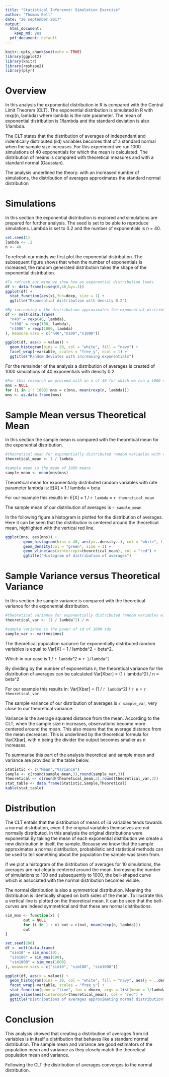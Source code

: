 ---
title: "Statistical Inference: Simulation Exercise"
author: "Thomas Bell"
date: "20 september 2017"
output:
  html_document: 
    keep_md: yes
  pdf_document: default
---

```{r setup, include=FALSE}
knitr::opts_chunk$set(echo = TRUE)
library(ggplot2)
library(knitr)
library(reshape2)
library(plyr)
```

# Overview
In this analysis the exponential distribution in R is compared with the Central Limit Theorem (CLT). The exponential distribution is simulated in R with rexp(n, lambda) where lambda is the rate parameter. The mean of exponential distribution is 1/lambda and the standard deviation is also 1/lambda.

The CLT states that the distribution of averages of independant and indentically distributed (iid) variables becomes that of a standard normal when the sample size increases. For this experiment we run 1000 simulations of 40 exponentials for which the mean is calculated. The distribution of means is compared with theoretical measures and with a standard normal (Gaussian).

The analysis underlined the theory: with an increased number of simulations, the distribution of averages approximates the standard normal distribution 

# Simulations
In this section the exponential distribution is explored and simulations are prepared for further analysis. The seed is set to be able to reproduce simulations. Lambda is set to 0.2 and the number of exponentials is n = 40.

```{r params}
set.seed(1)
lambda <- .2
n <- 40
```

To refresh our minds we first plot the exponential distribution. The subsequent figure shows that when the number of exponentials is increased, the random generated distribution takes the shape of the exponential distribution.

```{r exponential}
#To refresh our mind we show how an exponential distribution looks
df <- data.frame(x=seq(0,40,by=.2))
ggplot(df) + 
  stat_function(aes(x),fun=dexp, size = 1) + 
  ggtitle("Exponential distribution with density 0.2")

#By increasing n the distribution approximates the exponential distribution
df <- melt(data.frame(
  "n40" = rexp(40, lambda),
  "n100" = rexp(100, lambda),
  "n1000" = rexp(1000, lambda)
), measure.vars = c("n40","n100","n1000"))

ggplot(df, aes(x = value)) + 
  geom_histogram(bins = 20, col = "white", fill = "navy") + 
  facet_wrap(~variable, scales = "free_y", ncol = 1) +
  ggtitle("Random deviates with increasing exponentials")
```

For the remainder of the analysis a distribution of averages is created of 1000 simulations of 40 exponentials with density 0.2.

```{r simulations}
#For this research we proceed with an n of 40 for which we run a 1000 simulations for which we will investigate the distribution of the means
mns = NULL
for (i in 1 : 1000) mns = c(mns, mean(rexp(n, lambda)))
mns <- as.data.frame(mns)
```

# Sample Mean versus Theoretical Mean
In this section the sample mean is compared with the theoretical mean for the exponential distribution.

```{r compare-mean}
#theoretical mean for exponentially distributed random variables with rate parameter lambda is E[X] = 1 / lambda = beta
theoretical_mean <- 1 / lambda

#sample mean is the mean of 1000 means
sample_mean <- mean(mns$mns)
```

Theoretical mean for exponentially distributed random variables with rate parameter lambda is: E[X] = 1 / lambda = beta

For our example this results in: E[X] = 1 / `r lambda` = `r theoretical_mean`

The sample mean of our distribution of averages is `r sample_mean`

In the following figure a histogram is plotted for the distribution of averages. Here it can be seen that the distribution is centered around the theoretical mean, highlighted with the vertical red line.

``` {r mean-plot}
ggplot(mns, aes(mns)) + 
        geom_histogram(bins = 40, aes(y=..density..), col = "white", fill = "navy") + 
        geom_density(col = "green", size = 1) + 
        geom_vline(aes(xintercept=theoretical_mean), col = "red") +
        ggtitle("Histogram of distribution of averages")
```

# Sample Variance versus Theoretical Variance
In this section the sample variance is compared with the theoretical variance for the exponential distribution.

```{r compare-variance}
#theoretical variance for exponentially distributed random variables with rate parameter lambda is Var[X] = (1 / lambda^2) / n = beta^2
theoretical_var <- (1 / lambda^2) / n

#sample variance is the power of sd of 1000 sds
sample_var <- var(mns$mns)
```

The theoretical population variance for exponentially distributed random variables is equal to Var[X] = 1 / lambda^2 = beta^2.

Which in our case is 1 / `r lambda`^2 = `r 1/lambda^2` 

By dividing by the number of exponentials n, the theoretical variance for the distribution of averages can be calculated Var[Xbar] = (1 / lambda^2) / n = beta^2

For our example this results in: Var[Xbar]  = (1 / `r lambda`^2) / `r n` = `r theoretical_var`

The sample variance of our distribution of averages is `r sample_var`, very close to our theoretical variance.

Variance is the average squared distance from the mean. According to the CLT, when the sample size n increases, observations become more centered around the mean. This also means that the average distance from the mean decreases. This is underlined by the theoretical formula for Var[Xbar], with n being the divider the output becomes smaller as n increases.

To summarise this part of the analysis theoretical and sample mean and variance are provided in the table below.

```{r compare-table}
Statistic <- c("Mean","Variance")
Sample <- c(round(sample_mean,3),round(sample_var,3))
Theoretical <- c(round(theoretical_mean,3),round(theoretical_var,3))
stat_table <- data.frame(Statistic,Sample,Theoretical)
kable(stat_table)
```

# Distribution
The CLT entails that the distribution of means of iid variables tends towards a normal distribution, even if the original variables themselves are not normally distributed. In this analysis the original distributions were exponential.By taking the mean of each exponential distribution we create a new distribution in itself, the sample. Because we know that the sample approximates a normal distribution, probabilistic and statistical methods can be used to tell something about the population the sample was taken from.

If we plot a histogram of the distribution of averages for 10 simulations, the averages are not clearly centered around the mean. Increasing the number of simulations to 100 and subsequently to 1000, the bell-shaped curve which is associated with the normal distribution becomes visible.

The normal distribution is also a symmetrical distribution. Meaning the distribution is identically shaped on both sides of the mean. To illustrate this a vertical line is plotted on the theoretical mean. It can be seen that the bell-curves are indeed symmetrical and that these are normal distributions.

```{r sim-normal}
sim_mns <- function(x) {
        out = NULL
        for (i in 1 : x) out = c(out, mean(rexp(n, lambda)))
        out
}

set.seed(200)
df <- melt(data.frame(
  "sim10" = sim_mns(10),
  "sim100" = sim_mns(100),
  "sim1000" = sim_mns(1000)
), measure.vars = c("sim10", "sim100", "sim1000"))

ggplot(df, aes(x = value)) + 
  geom_histogram(bins = 20, col = "white", fill = "navy", aes(y = ..density..)) + 
  facet_wrap(~variable, scales = "free_y") +
  stat_function(geom = "line", fun = dnorm, args = list(mean = 1/lambda, sd = (1/lambda)/sqrt(n)), col = "green", size = 1) +
  geom_vline(aes(xintercept=theoretical_mean), col = "red") +
  ggtitle("Distributions of averages approximating normal distribution")
```

# Conclusion
This analysis showed that creating a distribution of averages from iid variables is in itself a distribution that behaves like a standard normal distribution. The sample mean and variance are good estimators of the population mean and variance as they closely match the theoretical population mean and variance.

Following the CLT the distribution of averages converges to the normal distribution.
